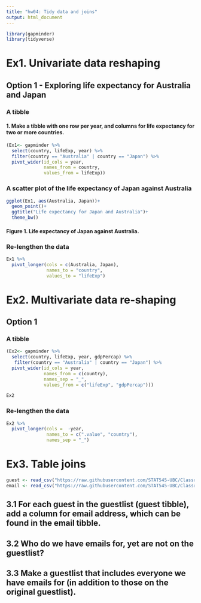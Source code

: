 ```yaml
---
title: "hw04: Tidy data and joins"
output: html_document
---
```


```r
library(gapminder)
library(tidyverse)
```


# Ex1. Univariate data reshaping
## Option 1 - Exploring life expectancy for Australia and Japan
### A tibble
#### 1. Make a tibble with one row per year, and columns for life expectancy for two or more countries.
<!-- Need to select and filter before widening the dataframe --> 
```r
(Ex1<- gapminder %>% 
  select(country, lifeExp, year) %>%
  filter(country == "Australia" | country == "Japan") %>%
  pivot_wider(id_cols = year,
              names_from = country,
              values_from = lifeExp))

```


### A scatter plot of the life expectancy of Japan against Australia
```r
ggplot(Ex1, aes(Australia, Japan))+
  geom_point()+
  ggtitle("Life expectancy for Japan and Australia")+
  theme_bw()
```
#### Figure 1. Life expectancy of Japan against Australia. 


### Re-lengthen the data
```r
Ex1 %>%
  pivot_longer(cols = c(Australia, Japan),
               names_to = "country",
               values_to = "lifeExp")
```


# Ex2. Multivariate data re-shaping
## Option 1
### A tibble
```r
(Ex2<- gapminder %>% 
  select(country, lifeExp, year, gdpPercap) %>%
   filter(country == "Australia" | country == "Japan") %>%
  pivot_wider(id_cols = year,
              names_from = c(country),
              names_sep = "_",
              values_from = c("lifeExp", "gdpPercap")))

Ex2
```


### Re-lengthen the data
```r
Ex2 %>%
  pivot_longer(cols =  -year,
               names_to = c(".value", "country"),
               names_sep = "_")

```


# Ex3. Table joins
```r
guest <- read_csv("https://raw.githubusercontent.com/STAT545-UBC/Classroom/master/data/wedding/attend.csv")
email <- read_csv("https://raw.githubusercontent.com/STAT545-UBC/Classroom/master/data/wedding/emails.csv")
```
## 3.1 For each guest in the guestlist (guest tibble), add a column for email address, which can be found in the email tibble.


## 3.2 Who do we have emails for, yet are not on the guestlist?

## 3.3 Make a guestlist that includes everyone we have emails for (in addition to those on the original guestlist).